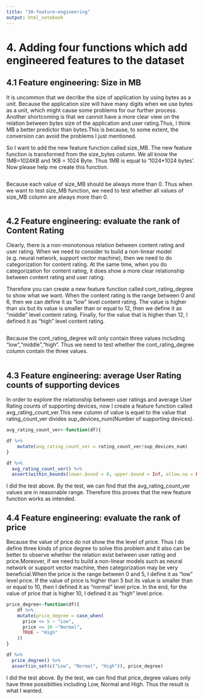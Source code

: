 ```yaml
---
title: "30-feature-engineering"
output: html_notebook
---
```


# 4. Adding four functions which add engineered features to the dataset


## 4.1 Feature engineering: Size in MB
It is uncommon that we decribe the size of application by using bytes as a unit. Because the application size will have many digits when we use bytes as a unit, which might cause some problems for our further process. Another shortcoming is that we cannot have a more clear view on the relation between bytes size of the application and user rating.Thus, I think MB a better predictor than bytes.This is because, to some extent, the conversion can avoid the problems I just mentioned.

So I want to add the new feature function called size_MB. The new feature function is transformed from the size_bytes column. We all know the 1MB=1024KB and 1KB = 1024 Byte. Thus 1MB is equal to '1024*1024 bytes'. Now please help me create this function.

```r


```

Because each value of size_MB should be always more than 0. Thus when we want to test size_MB function, we need to test whether all values of size_MB column are always more than 0.
```r

```



## 4.2 Feature engineering: evaluate the rank of Content Rating

Clearly, there is a non-monotonous relation between content rating and user rating. When we need to consider to build a non-linear model (e.g. neural network, support vector machine), then we need to do categorization for content rating. At the same time, when you do categorization for content rating, it does show a more clear relationship between content rating and user rating. 

Therefore you can create a new feature function called cont_rating_degree to show what we want. When the content rating is the range between 0 and 6, then we can define it as "low" level content rating. The value is higher than six but its value is smaller than or equal to 12, then we define it as "middle" level content rating. Finally, for the value that is higher than 12, I defined it as "high" level content rating.

```r


```

Because the cont_rating_degree will only contain three values including "low","middle","high". Thus we need to test whether the cont_rating_degree column contain the three values.
```r

```


## 4.3 Feature engineering: average User Rating counts of supporting devices
In order to explore the relationship between user ratings and average User Rating counts of supporting devices, now I create a feature function called avg_rating_count_ver.This new column of value is equel to the value that rating_count_ver divides sup_devices_num(Number of supporting devices).
```r
avg_rating_count_ver<-function(df){

df %>% 
    mutate(avg_rating_count_ver = rating_count_ver/sup_devices_num)
}

```

```r
df %>% 
  avg_rating_count_ver() %>% 
  assert(within_bounds(lower.bound = 0, upper.bound = Inf, allow.na = FALSE),avg_rating_count_ver)

```
I did the test above. By the test, we can find that the avg_rating_count_ver values are in reasonable range. Therefore this proves that the new feature function works as intended.

## 4.4 Feature engineering: evaluate the rank of price
Because the value of price do not show the the level of price. Thus I do define three kinds of price degree to solve this problem and  it also can be better to observe whether the relation exist between user rating and price.Moreover, if we need to build a non-linear models such as neural network or support vector machine, then categorization may be very beneficial.When the price is the range between 0 and 5, I define it as "low" level price. If the value of price is higher than 5 but its value is smaller than or equal to 10, then I defined it as "normal" level price. In the end, for the value of price that is higher 10, I defined it as "high" level price.

```r
price_degree<-function(df){
    df %>% 
    mutate(price_degree = case_when(
      price <= 5 ~ "Low",
      price <= 10 ~"Normal",
      TRUE ~ "High"
    ))
}

```

```r
df %>% 
  price_degree() %>% 
  assert(in_set(c("Low", "Normal", "High")), price_degree)
```
I did the test above. By the test, we can find that price_degree values only have three possiblities including Low, Normal and High. Thus the result is what I wanted.
